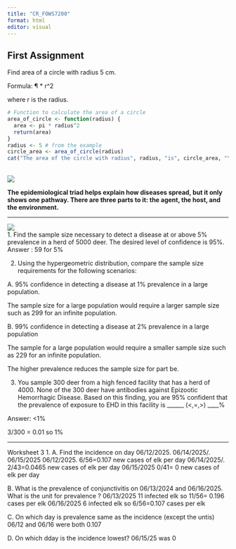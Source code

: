 ```yaml
---
title: "CR_FOWS7200"
format: html
editor: visual
---
```


## First Assignment

Find area of a circle with radius 5 cm.

Formula: ¶ \* r\^2

where r is the radius.

```r
# Function to calculate the area of a circle
area_of_circle <- function(radius) {
  area <- pi * radius^2
  return(area)
}
radius <- 5 # from the example
circle_area <- area_of_circle(radius)
cat("The area of the circle with radius", radius, "is", circle_area, "\n")
```

\
![](EpiTriad (1).png)

**The epidemiological triad helps explain how diseases spread, but it only shows one pathway. There are three parts to it: the agent, the host, and the environment.**

------------------------------------------------------------------------

![](ss_table.png)\
1. Find the sample size necessary to detect a disease at or above 5% prevalence in a herd of 5000 deer. The desired level of confidence is 95%. Answer : 59 for 5%

2.  Using the hypergeometric distribution, compare the sample size requirements for the following scenarios:

A. 95% confidence in detecting a disease at 1% prevalence in a large population.

The sample size for a large population would require a larger sample size such as 299 for an infinite population.

B. 99% confidence in detecting a disease at 2% prevalence in a large population

The sample for a large population would require a smaller sample size such as 229 for an infinite population.

The higher prevalence reduces the sample size for part be.

3.  You sample 300 deer from a high fenced facility that has a herd of 4000. None of the 300 deer have antibodies against Epizootic Hemorrhagic Disease. Based on this finding, you are 95% confident that the prevalence of exposure to EHD in this facility is \_\_\_\_\_\_ (\<,=,\>) \_\_\_\_%

Answer: \<1%

3/300 = 0.01 so 1%

---------------------------------------------------------------
Worksheet 3
1. A. Find the incidence on day 06/12/2025. 06/14/2025/. 06/15/2025
06/12/2025.  			6/56=0.107 new cases of elk per day 
06/14/2025/. 			2/43=0.0465 new cases of elk per day 
06/15/2025				0/41= 0 new cases of elk per day 

B. What is the prevalence of conjunctivitis on 06/13/2024 and 06/16/2025. What is the unit for prevalence ? 
06/13/2025			11 infected elk so 11/56= 0.196 cases per elk 
06/16/2025			6 infected elk so 6/56=0.107 cases per elk 

C. On which day is prevalence same as the incidence (except the untis)
06/12 and 06/16 were both 0.107

D. On which dday is the incidence lowest? 
06/15/25 was 0




